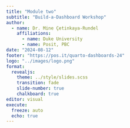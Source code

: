 ```yaml
---
title: "Module two"
subtitle: "Build-a-Dashboard Workshop"
author:   
  - name: Dr. Mine Çetinkaya-Rundel
    affiliations:
      - name: Duke University
      - name: Posit, PBC
date: "2024-08-12"
footer: "https://pos.it/quarto-dashboards-24"
logo: "../images/logo.png"
format:
  revealjs:
    theme: ../style/slides.scss
    transition: fade
    slide-number: true
    chalkboard: true
editor: visual
execute:
  freeze: auto
  echo: true
---
```

